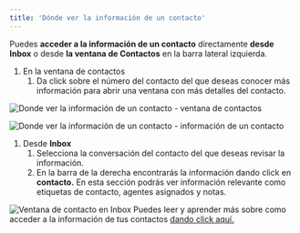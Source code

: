 ```yaml
---
title: 'Dónde ver la información de un contacto'
---
```

Puedes **acceder a la información de un contacto** directamente **desde Inbox** o desde **la ventana de Contactos** en la barra lateral izquierda. 
1. En la ventana de contactos
    1. Da click sobre el número del contacto del que deseas conocer más información para abrir una ventana con más detalles del contacto.
    
![Donde ver la información de un contacto - ventana de contactos](https://hilos-media.s3.us-east-2.amazonaws.com/mintlify/guides/new-agent/contacts/3.1-contact-tab.png)

![Donde ver la información de un contacto - información de un contacto](https://hilos-media.s3.us-east-2.amazonaws.com/mintlify/guides/new-agent/contacts/3.2contac-info.jpeg)
1.  Desde **Inbox**
    1. Selecciona la conversación del contacto del que deseas revisar la información. 
    2. En la barra de la derecha encontrarás la información dando click en **contacto.** En esta sección podrás ver información relevante como etiquetas de contacto, agentes asignados y notas.
    
![Ventana de contacto en Inbox](https://hilos-media.s3.us-east-2.amazonaws.com/mintlify/guides/new-agent/contacts/3.3-contact-tab.jpeg)
Puedes leer y aprender más sobre como acceder a la información de tus contactos [dando click aquí.](https://hilos.io/docs/user/using-hilos/inbox/contact-tab)  
